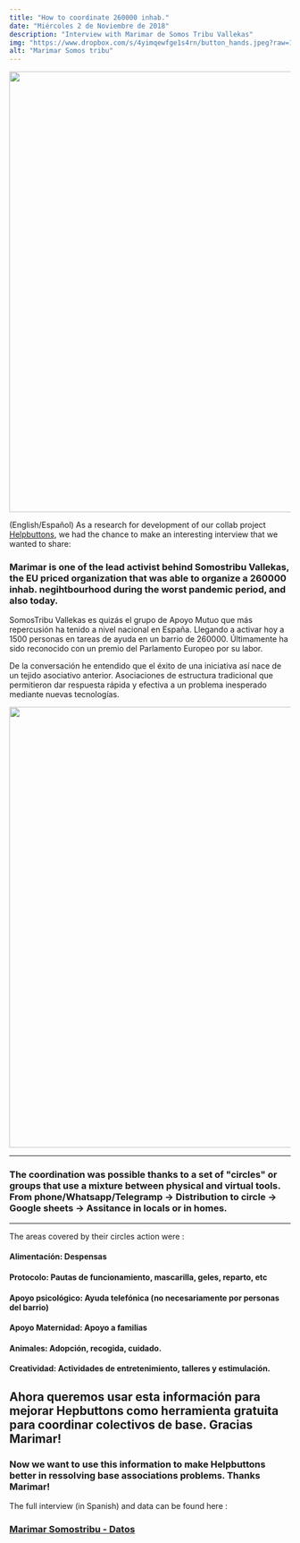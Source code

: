 ```yaml
---
title: "How to coordinate 260000 inhab."
date: "Miércoles 2 de Noviembre de 2018"
description: "Interview with Marimar de Somos Tribu Vallekas"
img: "https://www.dropbox.com/s/4yimqewfge1s4rn/button_hands.jpeg?raw=1"
alt: "Marimar Somos tribu"
---
```


<img class="aligncenter wp-image-358 size-full" src="https://www.dropbox.com/s/cf7grw9rf0oi99o/valleaks_alll.jpeg?raw=1" width="1400" height="788" />

(English/Español) As a research for development of our collab project <a href="https://helpbuttons.org">Helpbuttons</a>, we had the chance to make an interesting interview that we wanted to share:

<h3>Marimar is one of the lead activist behind Somostribu Vallekas, the EU priced organization that was able to organize a 260000 inhab. negihtbourhood during the worst pandemic period, and also today.</h3>

SomosTribu Vallekas es quizás el grupo de Apoyo Mutuo que más repercusión ha tenido a nivel nacional en España. Llegando a activar hoy a 1500 personas en tareas de ayuda en un barrio de 260000. Últimamente ha sido reconocido con un premio del Parlamento Europeo por su labor.

De la conversación he entendido que el éxito de una iniciativa así nace de un tejido asociativo anterior. Asociaciones de estructura tradicional que permitieron dar respuesta rápida y efectiva  a un problema inesperado mediante nuevas tecnologías.

<img class="aligncenter wp-image-358 size-full" src="https://www.dropbox.com/s/1h3usrchzaobt20/voluntarias-de-somos-tribu-vallekas.jpeg?raw=1" width="1400" height="788" />

<hr></hr>
<h3>The coordination was possible thanks to a set of "circles" or groups that use a mixture between physical and virtual tools.
From phone/Whatsapp/Telegramp -> Distribution to circle -> Google sheets -> Assitance in locals or in homes.</h3>
<hr></hr>

The areas covered by their circles action were :

<h4>Alimentación: Despensas</h4>

<h4>Protocolo: Pautas de funcionamiento, mascarilla, geles, reparto, etc </h4>

<h4>Apoyo psicológico: Ayuda telefónica (no necesariamente por personas del barrio)</h4>

<h4>Apoyo Maternidad: Apoyo a familias</h4>

<h4>Animales:  Adopción, recogida, cuidado.</h4>

<h4>Creatividad: Actividades de entretenimiento, talleres y estimulación.</h4>

<h2>Ahora queremos usar esta información para mejorar Hepbuttons como herramienta gratuita para coordinar colectivos de base. Gracias Marimar!</h2>

<h3>Now we want to use this information to make Helpbuttons better in ressolving base associations problems. Thanks Marimar!</h3>


The full interview (in Spanish) and data can be found here :
<h3><a href="https://docs.google.com/document/d/1XsXQkO__XCTJNKWzD69hzfFw5-gkdrv7ZHAkAqAivLo/edit?usp=sharing">Marimar Somostribu - Datos</a></h3>
